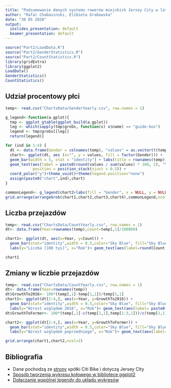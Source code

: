 ```yaml
---
title: "Podsumowanie danych systemu rowerów miejskich Jersey City w latach 2016-2019"
author: "Rafal Chabasinski, Elzbieta Grabowska"
date: "30 05 2020"
output:
  ioslides_presentation: default
  beamer_presentation: default
---
```


```r
source("Part2/LoadData.R")
source("Part2/GenderStatistics.R")
source("Part2/CountStatistics.R")
library(gridExtra)
library(ggplot2)
LoadData()
GenderStatistics()
CountStatistics()
```


## Udział procentowy płci
```r
temp<- read.csv("ChartsData/GenderYearly.csv", row.names = 1)

g_legend<-function(a.gplot){
  tmp <- ggplot_gtable(ggplot_build(a.gplot))
  leg <- which(sapply(tmp$grobs, function(x) x$name) == "guide-box")
  legend <- tmp$grobs[[leg]]
  return(legend)}

for (ind in 1:4) {
  dt <- data.frame(Gender = colnames(temp), "values" = as.vector(t(temp[ind,])))
  chart<- ggplot(dt, aes (x="", y = values, fill = factor(Gender))) + 
  geom_bar(width = 5, stat = "identity") + labs(title = rownames(temp)[ind])+
  geom_text(aes(label = paste0(round(values / sum(values) * 100, 2), "%")), 
            position = position_stack(vjust = 0.5)) + 
  coord_polar("y")+theme_void()+theme(legend.position="none")
  assign(paste0("chart",ind),chart)
}

commonLegend<- g_legend(chart2+labs(fill = "Gender", x = NULL, y = NULL)+theme(legend.position="right"))
grid.arrange(arrangeGrob(chart1,chart2,chart3,chart4),commonLegend,ncol=2, widths=c(10,1.5))
```

## Liczba przejazdów
```r
temp<- read.csv("ChartsData/CountYearly.csv", row.names = 1)
dt<- data.frame(Year=rownames(temp),Count=temp[,1]/100000)

chart1<- ggplot(dt, aes(x=Year, y=Count)) +
  geom_bar(stat="identity",width = 0.5,color="Sky Blue", fill="Sky Blue") +
  labs(y="Liczba [100 tys]", x="Rok")+ geom_text(aes(label=round(Count,2)), vjust=-0.3, size=4)

chart1
```

## Zmiany w liczbie przejazdów
```r
temp<- read.csv("ChartsData/CountYearly.csv", row.names = 1)
dt<- data.frame(Year=rownames(temp))
dt$GrowthTo2016<- 100*(temp[,1]-temp[1,1])/temp[1,1]
chart1<- ggplot(dt[2:4,], aes(x=Year, y=GrowthTo2016)) +
  geom_bar(stat="identity",width = 0.5,color="Sky Blue", fill="Sky Blue") +
  labs(y="Wzrost względem 2016", x="Rok")+ geom_text(aes(label= paste0(round(GrowthTo2016,2),'%')), vjust=-0.3, size=4)
dt$GrowthToFormer<- 100*(temp[,1]-c(temp[1,1],temp[1:3,1]))/c(temp[1,1],temp[1:3,1])

chart2<- ggplot(dt[2:4,], aes(x=Year, y=GrowthToFormer)) +
  geom_bar(stat="identity",width = 0.5,color="Sky Blue", fill="Sky Blue") +
  labs(y="Wzrost względem poprzedniego", x="Rok")+ geom_text(aes(label= paste0(round(GrowthToFormer,2),'%')), vjust=-0.3, size=4)

grid.arrange(chart1,chart2,ncol=2)
```

## Bibliografia
* Dane pochodzą ze [strony](https://www.citibikenyc.com/system-data) spółki Citi Bike i dotyczą Jersey City
* [Sposób tworzenia wykresu kołowego w bibliotece ggplot2](https://community.rstudio.com/t/how-to-adjust-labels-on-a-pie-chart-in-ggplot2/38184/3)
* [Dołączanie wspólnej legendy do układu wykresów](https://stackoverflow.com/questions/13649473/add-a-common-legend-for-combined-ggplots)
